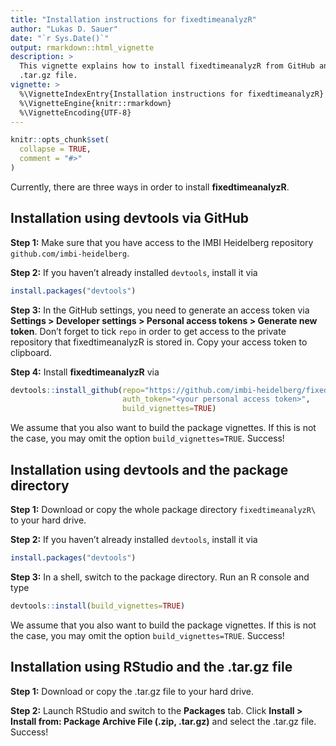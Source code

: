 ```yaml
---
title: "Installation instructions for fixedtimeanalyzR"
author: "Lukas D. Sauer"
date: "`r Sys.Date()`"
output: rmarkdown::html_vignette
description: >
  This vignette explains how to install fixedtimeanalyzR from GitHub and from the
  .tar.gz file.
vignette: >
  %\VignetteIndexEntry{Installation instructions for fixedtimeanalyzR}
  %\VignetteEngine{knitr::rmarkdown}
  %\VignetteEncoding{UTF-8}
---
```


```r
knitr::opts_chunk$set(
  collapse = TRUE,
  comment = "#>"
)
```

Currently, there are three ways in order to install **fixedtimeanalyzR**.

## Installation using devtools via GitHub

**Step 1:** Make sure that you have access to the IMBI Heidelberg repository `github.com/imbi-heidelberg`.

**Step 2:** If you haven't already installed `devtools`, install it via
```r
install.packages("devtools")
```

**Step 3:** In the GitHub settings, you need to generate an access token via **Settings > Developer settings > Personal access tokens > Generate new token**. Don't forget to tick `repo` in order to get access to the private repository that fixedtimeanalyzR is stored in. Copy your access token to clipboard.

**Step 4:**  Install **fixedtimeanalyzR** via
```r
devtools::install_github(repo="https://github.com/imbi-heidelberg/fixedtimeanalyzR",
                         auth_token="<your personal access token>",
                         build_vignettes=TRUE)
```
We assume that you also want to build the package vignettes. If this is not the case, you may omit the option `build_vignettes=TRUE`. Success!

## Installation using devtools and the package directory

**Step 1:** Download or copy the whole package directory `fixedtimeanalyzR\` to your hard drive.

**Step 2:** If you haven't already installed `devtools`, install it via
```r
install.packages("devtools")
```

**Step 3:** In a shell, switch to the package directory. Run an R console and type
```r
devtools::install(build_vignettes=TRUE)
```
We assume that you also want to build the package vignettes. If this is not the case, you may omit the option `build_vignettes=TRUE`. Success!

## Installation using RStudio and the .tar.gz file

**Step 1:** Download or copy the .tar.gz file to your hard drive.

**Step 2:** Launch RStudio and switch to the **Packages** tab. Click **Install > Install from: Package Archive File (.zip, .tar.gz)** and select the .tar.gz file. Success!
